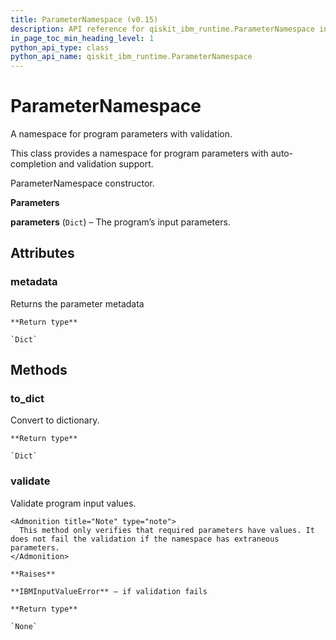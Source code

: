 ```yaml
---
title: ParameterNamespace (v0.15)
description: API reference for qiskit_ibm_runtime.ParameterNamespace in qiskit-ibm-runtime v0.15
in_page_toc_min_heading_level: 1
python_api_type: class
python_api_name: qiskit_ibm_runtime.ParameterNamespace
---
```


# ParameterNamespace

<Class id="qiskit_ibm_runtime.ParameterNamespace" isDedicatedPage={true} github="https://github.com/qiskit/qiskit-ibm-runtime/tree/stable/0.15/qiskit_ibm_runtime/runtime_program.py" signature="ParameterNamespace(parameters)" modifiers="class">
  A namespace for program parameters with validation.

  This class provides a namespace for program parameters with auto-completion and validation support.

  ParameterNamespace constructor.

  **Parameters**

  **parameters** (`Dict`) – The program’s input parameters.

  ## Attributes

  ### metadata

  <Attribute id="qiskit_ibm_runtime.ParameterNamespace.metadata">
    Returns the parameter metadata

    **Return type**

    `Dict`
  </Attribute>

  ## Methods

  ### to\_dict

  <Function id="qiskit_ibm_runtime.ParameterNamespace.to_dict" signature="to_dict()">
    Convert to dictionary.

    **Return type**

    `Dict`
  </Function>

  ### validate

  <Function id="qiskit_ibm_runtime.ParameterNamespace.validate" signature="validate()">
    Validate program input values.

    <Admonition title="Note" type="note">
      This method only verifies that required parameters have values. It does not fail the validation if the namespace has extraneous parameters.
    </Admonition>

    **Raises**

    **IBMInputValueError** – if validation fails

    **Return type**

    `None`
  </Function>
</Class>

